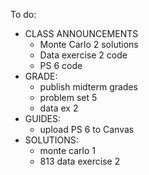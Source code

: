 To do:

- CLASS ANNOUNCEMENTS
    - Monte Carlo 2 solutions
    - Data exercise 2 code
    - PS 6 code
- GRADE: 
    - publish midterm grades
    - problem set 5
    - data ex 2
- GUIDES:
    - upload PS 6 to Canvas
- SOLUTIONS: 
    - monte carlo 1
    - 813 data exercise 2
